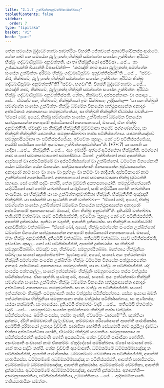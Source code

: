 ```yaml
---
title: "2.1.7 උක්ඛිත්තානුවත්තිකාසික්ඛාපද"
tableOfContents: false
sidebar:
  order: 7
type: "tipitaka"
basket: "vi"
book: "paci"
---
```



<DynamicBreadcrumb />

<Division number="668" book="paci">

<Paragraph number="2155" book="paci">
තේන සමයේන බුද්ධෝ භගවා සාවත්ථියං විහරති ජේතවනේ අනාථපිණ්ඩිකස්ස ආරාමේ. තේන ඛෝ පන සමයේන ථුල්ලනන්දා භික්ඛුනී සමග්ගේන සංඝේන උක්ඛිත්තං අරිට්ඨං භික්ඛුං ගද්ධබාධිපුබ්බං අනුවත්තති.
</Paragraph>

<Paragraph number="2156" book="paci">
යා තා භික්ඛුනියෝ අප්පිච්ඡා …පේ…  තා උජ්ඣායන්ති ඛිය්‍යන්ති විපාචේන්ති—  “කථඤ්හි නාම අය්‍යා ථුල්ලනන්දා සමග්ගේන සංඝේන උක්ඛිත්තං අරිට්ඨං භික්ඛුං ගද්ධබාධිපුබ්බං අනුවත්තිස්සතී”ති …පේ…  “සච්චං කිර, භික්ඛවේ, ථුල්ලනන්දා භික්ඛුනී සමග්ගේන සංඝේන උක්ඛිත්තං අරිට්ඨං භික්ඛුං ගද්ධබාධිපුබ්බං අනුවත්තතී”ති? “සච්චං, භගවා”ති. විගරහි බුද්ධෝ භගවා …පේ…  කථඤ්හි නාම, භික්ඛවේ, ථුල්ලනන්දා භික්ඛුනී සමග්ගේන සංඝේන උක්ඛිත්තං අරිට්ඨං භික්ඛුං ගද්ධබාධිපුබ්බං අනුවත්තිස්සති. නේතං, භික්ඛවේ, අප්පසන්නානං වා පසාදාය …පේ…  ඒවඤ්ච පන, භික්ඛවේ, භික්ඛුනියෝ ඉමං සික්ඛාපදං උද්දිසන්තු—
</Paragraph>

</Division>
<Division number="669" book="paci">

<Paragraph number="2157" book="paci">
<Emphasis>“යා පන භික්ඛුනී සමග්ගේන සංඝේන උක්ඛිත්තං භික්ඛුං ධම්මේන විනයේන සත්ථුසාසනේන අනාදරං අප්පටිකාරං අකතසහායං තමනුවත්තේය්‍ය, සා භික්ඛුනී භික්ඛුනීහි ඒවමස්ස වචනීයා—  ‘ඒසෝ ඛෝ, අය්‍යේ, භික්ඛු සමග්ගේන සංඝේන උක්ඛිත්තෝ ධම්මේන විනයේන සත්ථුසාසනේන අනාදරෝ අප්පටිකාරෝ අකතසහායෝ, මාය්‍යේ, ඒතං භික්ඛුං අනුවත්තී’ති. ඒවඤ්ච සා භික්ඛුනී භික්ඛුනීහි වුච්චමානා තථේව පග්ගණ්හේය්‍ය, සා භික්ඛුනී භික්ඛුනීහි යාවතතියං සමනුභාසිතබ්බා තස්ස පටිනිස්සග්ගාය. යාවතතියඤ්චේ සමනුභාසියමානා තං පටිනිස්සජ්ජේය්‍ය, ඉච්චේතං කුසලං. නෝ චේ පටිනිස්සජ්ජේය්‍ය, අයම්පි පාරාජිකා හෝති අසංවාසා උක්ඛිත්තානුවත්තිකා”</Emphasis>ති. (*7*:<Emphasis>7</Emphasis>)
</Paragraph>

</Division>
<Division number="670" book="paci">

<Paragraph number="2158" book="paci">
<Emphasis>යා පනා</Emphasis>ති යා යාදිසා …පේ…  <Emphasis>භික්ඛුනී</Emphasis>ති …පේ…  අයං ඉමස්මිං අත්ථේ අධිප්පේතා භික්ඛුනීති.
</Paragraph>

<Paragraph number="2159" book="paci">
<Emphasis>සමග්ගෝ</Emphasis> නාම සංඝෝ සමානසංවාසකෝ සමානසීමායං ඨිතෝ.
</Paragraph>

<Paragraph number="2160" book="paci">
<Emphasis>උක්ඛිත්තෝ</Emphasis> නාම ආපත්තියා අදස්සනේ වා අප්පටිකම්මේ වා අප්පටිනිස්සග්ගේ වා උක්ඛිත්තෝ.
</Paragraph>

<Paragraph number="2161" book="paci">
<Emphasis>ධම්මේන විනයේනා</Emphasis>ති යේන ධම්මේන යේන විනයේන.
</Paragraph>

<Paragraph number="2162" book="paci">
<Emphasis>සත්ථුසාසනේනා</Emphasis>ති ජිනසාසනේන බුද්ධසාසනේන.
</Paragraph>

<Paragraph number="2163" book="paci">
<Emphasis>අනාදරෝ</Emphasis> නාම සංඝං වා ගණං වා පුග්ගලං වා කම්මං වා නාදියති.
</Paragraph>

<Paragraph number="2164" book="paci">
<Emphasis>අප්පටිකාරෝ</Emphasis> නාම උක්ඛිත්තෝ අනෝසාරිතෝ.
</Paragraph>

<Paragraph number="2165" book="paci">
<Emphasis>අකතසහායෝ</Emphasis> නාම සමානසංවාසකා භික්ඛූ වුච්චන්ති සහායා. සෝ තේහි සද්ධිං නත්ථි, තේන වුච්චති අකතසහායෝති.
</Paragraph>

<Paragraph number="2166" book="paci">
<Emphasis>තමනුවත්තේය්‍යා</Emphasis>ති යංදිට්ඨිකෝ සෝ හෝති යංඛන්තිකෝ යංරුචිකෝ, සාපි තංදිට්ඨිකා හෝති තංඛන්තිකා තංරුචිකා.
</Paragraph>

<Paragraph number="2167" book="paci">
<Emphasis>සා භික්ඛුනී</Emphasis>ති යා සා උක්ඛිත්තානුවත්තිකා භික්ඛුනී.
</Paragraph>

<Paragraph number="2168" book="paci">
<Emphasis>භික්ඛුනීහී</Emphasis>ති අඤ්ඤාහි භික්ඛුනීහි. යා පස්සන්ති යා සුණන්ති තාහි වත්තබ්බා—  “ඒසෝ ඛෝ, අය්‍යේ, භික්ඛු සමග්ගේන සංඝේන උක්ඛිත්තෝ ධම්මේන විනයේන සත්ථුසාසනේන අනාදරෝ අප්පටිකාරෝ අකතසහායෝ. මාය්‍යේ, ඒතං භික්ඛුං අනුවත්තී”ති. දුතියම්පි වත්තබ්බා. තතියම්පි වත්තබ්බා. සචේ පටිනිස්සජ්ජති, ඉච්චේතං කුසලං; නෝ චේ පටිනිස්සජ්ජති, ආපත්ති දුක්කටස්ස. සුත්වා න වදන්ති, ආපත්ති දුක්කටස්ස. සා භික්ඛුනී සංඝමජ්ඣම්පි ආකඩ්ඪිත්වා වත්තබ්බා—  “ඒසෝ ඛෝ, අය්‍යේ, භික්ඛු සමග්ගේන සංඝේන උක්ඛිත්තෝ ධම්මේන විනයේන සත්ථුසාසනේන අනාදරෝ අප්පටිකාරෝ අකතසහායෝ. මාය්‍යේ, ඒතං භික්ඛුං අනුවත්තීති. දුතියම්පි වත්තබ්බා. තතියම්පි වත්තබ්බා. සචේ පටිනිස්සජ්ජති, ඉච්චේතං කුසලං. නෝ චේ පටිනිස්සජ්ජති, ආපත්ති දුක්කටස්ස. සා භික්ඛුනී සමනුභාසිතබ්බා. ඒවඤ්ච පන, භික්ඛවේ, සමනුභාසිතබ්බා. බ්‍යත්තාය භික්ඛුනියා පටිබලාය සංඝෝ ඤාපේතබ්බෝ—
</Paragraph>

</Division>
<Division number="671" book="paci">

<Paragraph number="2169" book="paci">
‘සුණාතු මේ, අය්‍යේ, සංඝෝ. අයං ඉත්ථන්නාමා භික්ඛුනී සමග්ගේන සංඝේන උක්ඛිත්තං භික්ඛුං ධම්මේන විනයේන සත්ථුසාසනේන අනාදරං අප්පටිකාරං අකතසහායං තමනුවත්තති, සා තං වත්ථුං න පටිනිස්සජ්ජති. යදි සංඝස්ස පත්තකල්ලං, සංඝෝ ඉත්ථන්නාමං භික්ඛුනිං සමනුභාසේය්‍ය තස්ස වත්ථුස්ස පටිනිස්සග්ගාය. ඒසා ඤත්ති.
</Paragraph>

<Paragraph number="2170" book="paci">
සුණාතු මේ, අය්‍යේ, සංඝෝ. අයං ඉත්ථන්නාමා භික්ඛුනී සමග්ගේන සංඝේන උක්ඛිත්තං භික්ඛුං ධම්මේන විනයේන සත්ථුසාසනේන අනාදරං අප්පටිකාරං අකතසහායං තමනුවත්තති. සා තං වත්ථුං න පටිනිස්සජ්ජති. සංඝෝ ඉත්ථන්නාමං භික්ඛුනිං සමනුභාසති තස්ස වත්ථුස්ස පටිනිස්සග්ගාය. යස්සා අය්‍යාය ඛමති ඉත්ථන්නාමාය භික්ඛුනියා සමනුභාසනා තස්ස වත්ථුස්ස පටිනිස්සග්ගාය, සා තුණ්හස්ස; යස්සා නක්ඛමති, සා භාසේය්‍ය.
</Paragraph>

<Paragraph number="2171" book="paci">
දුතියම්පි ඒතමත්ථං වදාමි …පේ…  තතියම්පි ඒතමත්ථං වදාමි …පේ… .
</Paragraph>

<Paragraph number="2172" book="paci">
සමනුභට්ඨා සංඝේන ඉත්ථන්නාමා භික්ඛුනී තස්ස වත්ථුස්ස පටිනිස්සග්ගාය. ඛමති සංඝස්ස, තස්මා තුණ්හී, ඒවමේතං ධාරයාමී’”ති.
</Paragraph>

<Paragraph number="2173" book="paci">
ඤත්තියා දුක්කටං, ද්වීහි කම්මවාචාහි ථුල්ලච්චයා, කම්මවාචා පරියෝසානේ ආපත්ති පාරාජිකස්ස.
</Paragraph>

<Paragraph number="2174" book="paci">
<Emphasis>අයම්පී</Emphasis>ති පුරිමායෝ උපාදාය වුච්චති.
</Paragraph>

<Paragraph number="2175" book="paci">
<Emphasis>පාරාජිකා හෝතී</Emphasis>ති සේය්‍යථාපි නාම පුථුසිලා ද්වේධා භින්නා අප්පටිසන්ධිකා හෝති, ඒවමේව භික්ඛුනී යාවතතියං සමනුභාසනාය න පටිනිස්සජ්ජන්තී අස්සමණී හෝති අසක්‍යධීතා. තේන වුච්චති පාරාජිකා හෝතීති.
</Paragraph>

<Paragraph number="2176" book="paci">
<Emphasis>අසංවාසා</Emphasis>ති <Emphasis>සංවාසෝ</Emphasis> නාම ඒකකම්මං ඒකුද්දේසෝ සමසික්ඛතා. ඒසෝ සංවාසෝ නාම. සෝ තාය සද්ධිං නත්ථි. තේන වුච්චති අසංවාසාති.
</Paragraph>

</Division>
<Division number="672" book="paci">

<Paragraph number="2177" book="paci">
ධම්මකම්මේ ධම්මකම්මසඤ්ඤා න පටිනිස්සජ්ජති, ආපත්ති පාරාජිකස්ස. ධම්මකම්මේ වේමතිකා න පටිනිස්සජ්ජති, ආපත්ති පාරාජිකස්ස. ධම්මකම්මේ අධම්මකම්මසඤ්ඤා න පටිනිස්සජ්ජති, ආපත්ති පාරාජිකස්ස.
</Paragraph>

<Paragraph number="2178" book="paci">
අධම්මකම්මේ ධම්මකම්මසඤ්ඤා, ආපත්ති දුක්කටස්ස. අධම්මකම්මේ වේමතිකා, ආපත්ති දුක්කටස්ස. අධම්මකම්මේ අධම්මකම්මසඤ්ඤා, ආපත්ති දුක්කටස්ස.
</Paragraph>

</Division>
<Division number="673" book="paci">

<Paragraph number="2179" book="paci">
අනාපත්ති—  අසමනුභාසන්තියා, පටිනිස්සජ්ජන්තියා, උම්මත්තිකාය …පේ…  ආදිකම්මිකායාති.

</Paragraph>
</Division>

<Paragraph number="2180" type="center" book="paci">
තතියපාරාජිකං සමත්තං.
</Paragraph>